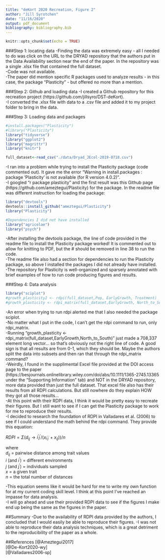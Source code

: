 ```yaml
---
title: "deKort 2020 Recreation, Figure 2"
author: "Jill Syrotchen"
date: "11/16/2020"
output: pdf_document
bibliography: bibliography.bib
---
```


```r
knitr::opts_chunk$set(echo = TRUE)
```

###Step 1: locating data
-Finding the data was extremely easy - all I needed to do was click on the URL to the DRYAD repository that the authors put in the Data Availability section near the end of the paper. In the repository was a single .xlsx file that contained the full dataset.  
-Code was not available.  
-The paper did mention specific R packages used to analyze results - in this case, the package "Plasticity" - but offered no more than a mention.

###Step 2: Github and loading data
-I created a Github repository for this recreation project (https://github.com/jillsyro/DST-deKort).  
-I converted the .xlsx file with data to a .csv file and added it to my project folder to bring in the data.   

###Step 3: Loading data and packages
```r
#install.packages("Plasticity")
#library("Plasticity")
library("tidyverse")
library("ggplot2")
library("magrittr")
library("knitr")

full_dataset<-read_csv("./data/Dryad_JEcol-2019-0718.csv")

```
-I ran into a problem while trying to install the Plasticity package (code commented out). It gave me the error "Warning in install.packages :
  package ‘Plasticity’ is not available (for R version 4.0.2)".  
-I googled "r package plasticity" and the first result was this Github page (https://github.com/ameztegui/Plasticity) for the package. In the readme file was different instruction for loading the package:
```r
library("devtools")
devtools::install_github("ameztegui/Plasticity")
library("Plasticity")

#Dependencies I did not have installed
library("agricolae")
library("psych")
```
-After installing the devtools package, the line of code provided in the readme file to install the Plasticity package worked! It is commented out to allow for knitting to PDF, but the # should be removed in line 38 to run the code.  
-The readme file also had a section for dependencies to run the Plasticity package, so above I installed the packages I did not already have installed.  
-The repository for Plasticity is well-organized and sparsely annotated with brief examples of how to run code producing figures and results.  

###Step 4: Data analysis
```r
library("sciplot")
#growth_plasticity2 <- rdpi(full_dataset,Pop, EarlyGrowth, Treatment)
#growth_plasticity <- rdpi_matrix(full_dataset,EarlyGrowth, North_to_South)

```
-An error when trying to run rdpi alerted me that I also needed the package sciplot.  
-No matter what I put in the code, I can't get the rdpi command to run, only rdpi_matrix.  
-Running "growth_plasticity <- rdpi_matrix(full_dataset,EarlyGrowth,North_to_South)" just made a 708,337 element long vector... so that's obviously not the right line of code. A good sign is that all results are from 0-1, which they should be. Maybe the authors split the data into subsets and then ran that through the rdpi_matrix command?  
-Weirdly, I found in the supplimental Excel file provided at the DOI access page to the paper (https://besjournals.onlinelibrary.wiley.com/doi/abs/10.1111/1365-2745.13365 under the "Supporting Information" tab) and NOT in the DRYAD repository, more data provided than just the full dataset. That excel file also has their results from all RDPI calculations. But still nowhere do they explain HOW they got all those results...  
-At this point with their RDPI data, I think it would be pretty easy to recreate their figures. But I still want to see if I can get the Plasticity package to work for me to reproduce their results.  
-I decided to research the foundation of RDPI in Valladares et al. (2006) to see if I could understand the math behind the rdpi command. They provide this equation:  

$RDPI = \Sigma(d_{ij} \to i^{\prime}j^{\prime}/(x_{i^{\prime}j^{\prime}} + x_{ij}))/n$  

where  
$d_{ij}$ = pairwise distance among trait values  
$i$ (and $i^{\prime}$) = different environments  
$j$ (and $j^{\prime}$) = individuals sampled  
$x$ = a given trait  
$n$ = the total number of distances  

-This equation seems like it would be hard for me to write my own function for at my current coding skill level. I think at this point I've reached an impasse for data analysis.  
-I will go ahead and use their provided RDPI data to see if the figures I make end up being the same as the figures in the paper.

##Summary
-Due to the availability of RDPI data provided by the authors, I concluded that I would easily be able to reproduce their figures.
-I was not able to reproduce their data analysis techniques, which is a great detriment to the reproducibility of the paper as a whole.  

##References
[@Ameztegui2017]  
[@De-Kort2020-wy]  
[@Valladares2006-sp]